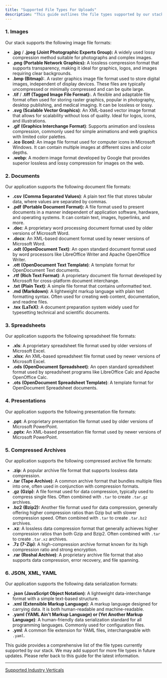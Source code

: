 ```yaml
---
title: "Supported File Types For Uploads"
description: "This guide outlines the file types supported by our stack. Please refer to the sections below for details on each category."
---
```


### 1. Images

Our stack supports the following image file formats:

* **.jpg** / **.jpeg** **(Joint Photographic Experts Group):** A widely used lossy compression method suitable for photographs and complex images.
* **.png** **(Portable Network Graphics):** A lossless compression format that supports transparency, making it ideal for graphics, logos, and images requiring clear backgrounds.
* **.bmp** **(Bitmap):**. A raster graphics image file format used to store digital images, independent of display devices. These files are typically uncompressed or minimally compressed and can be quite large.
* **.tif** / **.tiff** **(Tagged Image File Format):**. A flexible and adaptable file format often used for storing raster graphics, popular in photography, desktop publishing, and medical imaging. It can be lossless or lossy.
* **.svg** **(Scalable Vector Graphics)**: An XML-based vector image format that allows for scalability without loss of quality. Ideal for logos, icons, and illustrations.
* **.gif** **(Graphics Interchange Format)**: Supports animation and lossless compression, commonly used for simple animations and web graphics with limited color palettes.
* **.ico** **(Icon)**: An image file format used for computer icons in Microsoft Windows. It can contain multiple images at different sizes and color depths.
* **.webp**: A modern image format developed by Google that provides superior lossless and lossy compression for images on the web.

### 2. Documents

Our application supports the following document file formats:

* **.csv** **(Comma Separated Values)**: A plain text file that stores tabular data, where values are separated by commas.
* **.pdf** **(Portable Document Format):** A file format used to present documents in a manner independent of application software, hardware, and operating systems. It can contain text, images, hyperlinks, and more.
* **.doc**: A proprietary word processing document format used by older versions of Microsoft Word.
* **.docx**: An XML-based document format used by newer versions of Microsoft Word.
* **.odt** **(OpenDocument Text)**: An open standard document format used by word processors like LibreOffice Writer and Apache OpenOffice Writer.
* **.ott** **(OpenDocument Text Template)**: A template format for OpenDocument Text documents.
* **.rtf** **(Rich Text Format)**: A proprietary document file format developed by Microsoft for cross-platform document interchange.
* **.txt** **(Plain Text)**: A simple file format that contains unformatted text.
* **.md** **(Markdown)**: A lightweight markup language with plain text formatting syntax. Often used for creating web content, documentation, and readme files.
* **.tex** **(LaTeX)**: A document preparation system widely used for typesetting technical and scientific documents.

### 3. Spreadsheets

Our application supports the following spreadsheet file formats:

* **.xls**: A proprietary spreadsheet file format used by older versions of Microsoft Excel.
* **.xlsx**: An XML-based spreadsheet file format used by newer versions of Microsoft Excel.
* **.ods** **(OpenDocument Spreadsheet)**: An open standard spreadsheet format used by spreadsheet programs like LibreOffice Calc and Apache OpenOffice Calc.
* **.ots** **(OpenDocument Spreadsheet Template)**: A template format for OpenDocument Spreadsheet documents.

### 4. Presentations

Our application supports the following presentation file formats:

* **.ppt**: A proprietary presentation file format used by older versions of Microsoft PowerPoint.
* **.pptx**: An XML-based presentation file format used by newer versions of Microsoft PowerPoint.

### 5. Compressed Archives

Our application supports the following compressed archive file formats:

* **.zip**: A popular archive file format that supports lossless data compression.
* **.tar** **(Tape Archive)**: A common archive format that bundles multiple files into one, often used in conjunction with compression formats.
* **.gz** **(Gzip)**: A file format used for data compression, typically used to compress single files. Often combined with `.tar` to create `.tar.gz` archives.
* **.bz2** **(Bzip2):** Another file format used for data compression, generally offering higher compression ratios than Gzip but with slower compression speed. Often combined with `.tar` to create `.tar.bz2` archives.
* **.xz**: A lossless data compression format that generally achieves higher compression ratios than both Gzip and Bzip2. Often combined with `.tar` to create `.tar.xz` archives.
* **.7z** **(7-Zip)**: A high-compression archive format known for its high compression ratio and strong encryption.
* **.rar** **(Roshal Archive)**: A proprietary archive file format that also supports data compression, error recovery, and file spanning.

### 6. JSON, XML, YAML

Our application supports the following data serialization formats:

* **.json** **(JavaScript Object Notation)**: A lightweight data-interchange format with a simple text-based structure.
* **.xml** **(Extensible Markup Language)**: A markup language designed for carrying data. It is both human-readable and machine-readable.
* **.yaml** **(YAML Ain't Markup Language) or (Yet Another Markup Language)**: A human-friendly data serialization standard for all programming languages. Commonly used for configuration files.
* **.yml**: A common file extension for YAML files, interchangeable with `.yaml`.

This guide provides a comprehensive list of the file types currently supported by our stack. We may add support for more file types in future updates. Please refer back to this guide for the latest information.

***

[Supported Industry Verticals](/docs/supported-industry-verticals)
